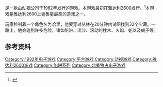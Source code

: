 {{NoteTA
| G1=Games
}}

{{vgname|陷阱|en=Pitfall!}}是一款由[[动视|动视]]公司于1982年发行的游戏。本游戏最初在[[雅达利2600|雅达利2600]]发行。<ref name="gamefaqs">{{cite web | url = http://www.gamefaqs.com/atari2600/584972-pitfall/data| title = Release information | publisher = [[GameFAQs|GameFAQs]]| date = | accessdate = 2015-10-04}}</ref>本游戏是雅达利2600上销售量最高的游戏之一。

玩家控制着一个角色名为哈里，他要穿过丛林在20分钟内试图找到32个宝藏。一路上，他会碰到许多危险，诸如陷阱、流沙、滚动的枕木、火焰、蛇以及蝎子等。

== 参考资料 ==
{{Reflist}}

{{陷阱系列}}

{{DEFAULTSORT:Pitfall}}
[[Category:1982年电子游戏|Category:1982年电子游戏]]
[[Category:平台游戏|Category:平台游戏]]
[[Category:动视游戏|Category:动视游戏]]
[[Category:雅达利2600游戏|Category:雅达利2600游戏]]
[[Category:陷阱系列|Category:陷阱系列]]
[[Category:北美独占电子游戏|Category:北美独占电子游戏]]

{{platform-videogame-stub}}
{{Activision-stub}}